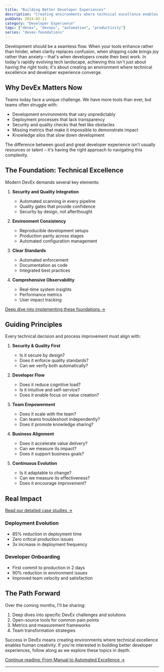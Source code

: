 ```yaml
---
title: "Building Better Developer Experiences"
description: "Creating environments where technical excellence enables human creativity"
pubDate: 2024-02-11
category: "Developer Experience"
tags: ["devex", "devops", "automation", "productivity"]
series: "devex-foundations"
---
```


Development should be a seamless flow. When your tools enhance rather than hinder, when clarity replaces confusion, when shipping code brings joy rather than anxiety – that's when developers create their best work. In today's rapidly evolving tech landscape, achieving this isn't just about having the right tools; it's about creating an environment where technical excellence and developer experience converge.

## Why DevEx Matters Now

Teams today face a unique challenge. We have more tools than ever, but teams often struggle with:

- Development environments that vary unpredictably
- Deployment processes that lack transparency
- Security and quality checks that feel like obstacles
- Missing metrics that make it impossible to demonstrate impact
- Knowledge silos that slow down development

The difference between good and great developer experience isn't usually resources or talent – it's having the right approach to navigating this complexity.

## The Foundation: Technical Excellence

Modern DevEx demands several key elements:

1. **Security and Quality Integration**
   - Automated scanning in every pipeline
   - Quality gates that provide confidence
   - Security by design, not afterthought

2. **Environment Consistency**
   - Reproducible development setups
   - Production parity across stages
   - Automated configuration management

3. **Clear Standards**
   - Automated enforcement
   - Documentation as code
   - Integrated best practices

4. **Comprehensive Observability**
   - Real-time system insights
   - Performance metrics
   - User impact tracking

[Deep dive into implementing these foundations →](/blog/technical-foundations)

## Guiding Principles

Every technical decision and process improvement must align with:

1. **Security & Quality First**
   - Is it secure by design?
   - Does it enforce quality standards?
   - Can we verify both automatically?

2. **Developer Flow**
   - Does it reduce cognitive load?
   - Is it intuitive and self-service?
   - Does it enable focus on value creation?

3. **Team Empowerment**
   - Does it scale with the team?
   - Can teams troubleshoot independently?
   - Does it promote knowledge sharing?

4. **Business Alignment**
   - Does it accelerate value delivery?
   - Can we measure its impact?
   - Does it support business goals?

5. **Continuous Evolution**
   - Is it adaptable to change?
   - Can we measure its effectiveness?
   - Does it encourage improvement?

## Real Impact

[Read our detailed case studies →](/blog/case-studies)

### Deployment Evolution
- 85% reduction in deployment time
- Zero critical production issues
- 3x increase in deployment frequency

### Developer Onboarding
- First commit to production in 2 days
- 90% reduction in environment issues
- Improved team velocity and satisfaction

## The Path Forward

Over the coming months, I'll be sharing:

1. Deep dives into specific DevEx challenges and solutions
2. Open-source tools for common pain points
3. Metrics and measurement frameworks
4. Team transformation strategies

Success in DevEx means creating environments where technical excellence enables human creativity. If you're interested in building better developer experiences, follow along as we explore these topics in depth.

[Continue reading: From Manual to Automated Excellence →](/blog/manual-to-automated)

---